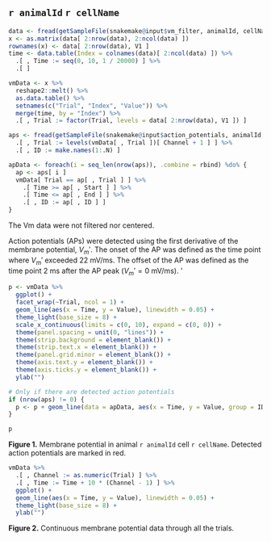 ## `r animalId` `r cellName` {.unlisted .unnumbered}

```r
data <- fread(getSampleFile(snakemake@input$vm_filter, animalId, cellName))
x <- as.matrix(data[ 2:nrow(data), 2:ncol(data) ])
rownames(x) <- data[ 2:nrow(data), V1 ]
time <- data.table(Index = colnames(data)[ 2:ncol(data) ]) %>%
  .[ , Time := seq(0, 10, 1 / 20000) ] %>%
  .[ ]

vmData <- x %>%
  reshape2::melt() %>%
  as.data.table() %>%
  setnames(c("Trial", "Index", "Value")) %>%
  merge(time, by = "Index") %>%
  .[ , Trial := factor(Trial, levels = data[ 2:nrow(data), V1 ]) ]

aps <- fread(getSampleFile(snakemake@input$action_potentials, animalId, cellName)) %>%
  .[ , Trial := levels(vmData[ , Trial ])[ Channel + 1 ] ] %>%
  .[ , ID := make.names(1:.N) ]

apData <- foreach(i = seq_len(nrow(aps)), .combine = rbind) %do% {
  ap <- aps[ i ]
  vmData[ Trial == ap[ , Trial ] ] %>%
    .[ Time >= ap[ , Start ] ] %>%
    .[ Time <= ap[ , End ] ] %>%
    .[ , ID := ap[ , ID ] ]
}
```

The Vm data were not filtered nor centered.

Action potentials (APs) were detected using the first derivative of the membrane potential, $V_m'$. The onset
of the AP was defined as the time point where $V_m'$ exceeded 22 mV/ms. The offset of the AP was defined as
the time point 2 ms after the AP peak ($V_m' = 0$ mV/ms). '

```r
p <- vmData %>%
  ggplot() +
  facet_wrap(~Trial, ncol = 1) +
  geom_line(aes(x = Time, y = Value), linewidth = 0.05) +
  theme_light(base_size = 8) +
  scale_x_continuous(limits = c(0, 10), expand = c(0, 0)) +
  theme(panel.spacing = unit(0, "lines")) +
  theme(strip.background = element_blank()) +
  theme(strip.text.x = element_blank()) +
  theme(panel.grid.minor = element_blank()) +
  theme(axis.text.y = element_blank()) +
  theme(axis.ticks.y = element_blank()) +
  ylab("")

# Only if there are detected action potentials
if (nrow(aps) != 0) {
  p <- p + geom_line(data = apData, aes(x = Time, y = Value, group = ID), linewidth = 0.25, color = "red")
}

p
```

**Figure 1.** Membrane potential in animal `r animalId` cell `r cellName`. Detected action potentials
are marked in red.

```r
vmData %>%
  .[ , Channel := as.numeric(Trial) ] %>%
  .[ , Time := Time + 10 * (Channel - 1) ] %>%
  ggplot() +
  geom_line(aes(x = Time, y = Value), linewidth = 0.05) +
  theme_light(base_size = 8) +
  ylab("")
```

**Figure 2.** Continuous membrane potential data through all the trials.
